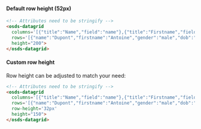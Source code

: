 
#### Default row height (52px)
<Canvas withSource="none">
  <div style={{ height: '200px' }}>
    <osds-datagrid
      columns='[{"title":"Name","field":"name"},{"title":"Firstname","field":"firstname"},{"title":"Gender","field":"gender"},{"title":"Date Of Birth","field":"dob"}]'
      rows='[{"name":"Dupont","firstname":"Antoine","gender":"male","dob":"15/11/1996"},{"name":"Garnbret","firstname":"Janja","gender":"female","dob":"12/03/1999"}]'
      height="200">
    </osds-datagrid>
  </div>
</Canvas>

```html
<!-- Attributes need to be stringify -->
<osds-datagrid
  columns='[{"title":"Name","field":"name"},{"title":"Firstname","field":"firstname"},{"title":"Gender","field":"gender"},{"title":"Date Of Birth","field":"dob"}]'
  rows='[{"name":"Dupont","firstname":"Antoine","gender":"male","dob":"15/11/1996"},{"name":"Garnbret","firstname":"Janja","gender":"female","dob":"12/03/1999"}]'
  height="200">
</osds-datagrid>
```

#### Custom row height
Row height can be adjusted to match your need:

<Canvas withSource="none">
  <div style={{ height: '200px' }}>
    <osds-datagrid
      columns='[{"title":"Name","field":"name"},{"title":"Firstname","field":"firstname"},{"title":"Gender","field":"gender"},{"title":"Date Of Birth","field":"dob"}]'
      rows='[{"name":"Dupont","firstname":"Antoine","gender":"male","dob":"15/11/1996"},{"name":"Garnbret","firstname":"Janja","gender":"female","dob":"12/03/1999"}]'
      row-height='32px'
      height="150">
    </osds-datagrid>
  </div>
</Canvas>

```html
<!-- Attributes need to be stringify -->
<osds-datagrid
  columns='[{"title":"Name","field":"name"},{"title":"Firstname","field":"firstname"},{"title":"Gender","field":"gender"},{"title":"Date Of Birth","field":"dob"}]'
  rows='[{"name":"Dupont","firstname":"Antoine","gender":"male","dob":"15/11/1996"},{"name":"Garnbret","firstname":"Janja","gender":"female","dob":"12/03/1999"}]'
  row-height='32px'
  height="150">
</osds-datagrid>
```
